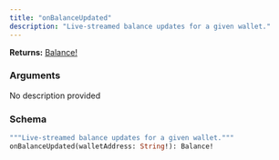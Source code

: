 ```yaml
---
title: "onBalanceUpdated"
description: "Live-streamed balance updates for a given wallet."
---
```


**Returns:** [Balance!](/api-reference/types#balance)

### Arguments

<ResponseField name="walletAddress" type="String!" required>
  No description provided
</ResponseField>

### Schema


```graphql 
"""Live-streamed balance updates for a given wallet."""
onBalanceUpdated(walletAddress: String!): Balance!
```
